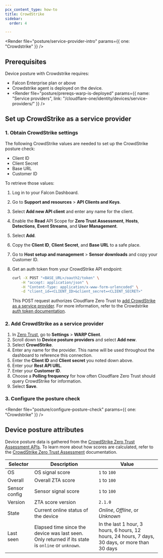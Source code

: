 ```yaml
---
pcx_content_type: how-to
title: CrowdStrike
sidebar:
  order: 4

---
```



<Render file="posture/service-provider-intro" params={{ one: "Crowdstrike" }} />

## Prerequisites

Device posture with Crowdstrike requires:

* Falcon Enterprise plan or above
* Crowdstrike agent is deployed on the device.
* <Render file="posture/prereqs-warp-is-deployed" params={{ name: "Service providers", link: "/cloudflare-one/identity/devices/service-providers/" }} />

## Set up CrowdStrike as a service provider

### 1. Obtain CrowdStrike settings

The following CrowdStrike values are needed to set up the CrowdStrike posture check:

* Client ID
* Client Secret
* Base URL
* Customer ID

To retrieve those values:

1. Log in to your Falcon Dashboard.
2. Go to **Support and resources** > **API Clients and Keys**.
3. Select **Add new API client** and enter any name for the client.
4. Enable the **Read** API Scope for **Zero Trust Assessment**, **Hosts**, **Detections**, **Event Streams**, and **User Management**.
5. Select **Add**.
6. Copy the **Client ID**, **Client Secret**, and **Base URL** to a safe place.
7. Go to **Host setup and management** > **Sensor downloads** and copy your Customer ID.
8. Get an auth token from your CrowdStrike API endpoint:

   ```bash
   curl -X POST "<BASE_URL>/oauth2/token" \
       -H "accept: application/json" \
       -H "Content-Type: application/x-www-form-urlencoded" \
       -d "client_id=<CLIENT_ID>&client_secret=<CLIENT_SECRET>"
   ```

   This POST request authorizes Cloudflare Zero Trust to [add CrowdStrike as a service provider](#2-add-crowdstrike-as-a-service-provider). For more information, refer to the Crowdstrike [auth token documentation](https://falcon.us-2.crowdstrike.com/documentation/93/oauth2-auth-token-apis).

### 2. Add CrowdStrike as a service provider

1. In [Zero Trust](https://one.dash.cloudflare.com), go to **Settings** > **WARP Client**.
2. Scroll down to **Device posture providers** and select **Add new**.
3. Select **CrowdStrike**.
4. Enter any name for the provider. This name will be used throughout the dashboard to reference this connection.
5. Enter the **Client ID** and **Client secret** you noted down above.
6. Enter your **Rest API URL**.
7. Enter your **Customer ID**.
8. Choose a **Polling frequency** for how often Cloudflare Zero Trust should query CrowdStrike for information.
9. Select **Save**.

<Render file="posture/test-posture-provider" />

### 3. Configure the posture check

<Render file="posture/configure-posture-check" params={{ one: "Crowdstrike" }} />

## Device posture attributes

Device posture data is gathered from the [CrowdStrike Zero Trust Assessment APIs](https://falcon.us-2.crowdstrike.com/documentation/156/zero-trust-assessment-apis). To learn more about how scores are calculated, refer to the [CrowdStrike Zero Trust Assessment](https://falcon.us-2.crowdstrike.com/documentation/138/zero-trust-assessment) documentation.

| Selector      | Description                                                                                       | Value                                                                                         |
| ------------- | ------------------------------------------------------------------------------------------------- | --------------------------------------------------------------------------------------------- |
| OS            | OS signal score                                                                                   | `1` to `100`                                                                                  |
| Overall       | Overall ZTA score                                                                                 | `1` to `100`                                                                                  |
| Sensor config | Sensor signal score                                                                               | `1` to `100`                                                                                  |
| Version       | ZTA score version                                                                                 | `2.1.0`                                                                                       |
| State         | Current online status of the device                                                               | *Online*, *Offline*, or *Unknown*                                                             |
| Last seen     | Elapsed time since the device was last seen. Only returned if its state is `online` or `unknown`. | In the last 1 hour, 3 hours, 6 hours, 12 hours, 24 hours, 7 days, 30 days, or more than 30 days |
